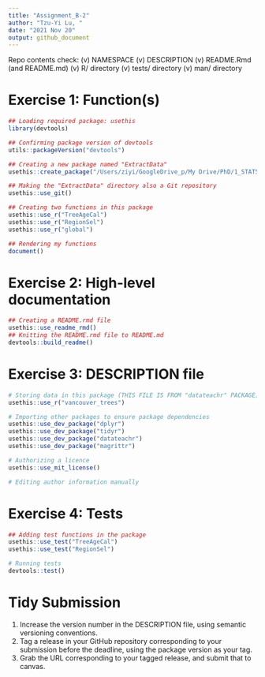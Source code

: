 ```yaml
---
title: "Assignment_B-2"
author: "Tzu-Yi Lu, "
date: "2021 Nov 20"
output: github_document
---
```


Repo contents check:
  (v) NAMESPACE
  (v) DESCRIPTION
  (v) README.Rmd (and README.md)
  (v) R/ directory
  (v) tests/ directory
  (v) man/ directory

# Exercise 1: Function(s)
```r
## Loading required package: usethis
library(devtools)

## Confirming package version of devtools
utils::packageVersion("devtools") 

## Creating a new package named "ExtractData"
usethis::create_package("/Users/ziyi/GoogleDrive_p/My Drive/PhD/1_STAT545/Assignments/functions-tzuyilu/Assignment_B-2/ExtractData")

## Making the "ExtractData" directory also a Git repository
usethis::use_git()

## Creating two functions in this package
usethis::use_r("TreeAgeCal")
usethis::use_r("RegionSel")
usethis::use_r("global")

## Rendering my functions
document()
```

# Exercise 2: High-level documentation
```r
## Creating a README.rmd file
usethis::use_readme_rmd()
## Knitting the README.rmd file to README.md
devtools::build_readme()
```

# Exercise 3: DESCRIPTION file
```r
# Storing data in this package (THIS FILE IS FROM "datateachr" PACKAGE)
usethis::use_r("vancouver_trees")

# Importing other packages to ensure package dependencies
usethis::use_dev_package("dplyr")
usethis::use_dev_package("tidyr")
usethis::use_dev_package("datateachr")
usethis::use_dev_package("magrittr")

# Authorizing a licence
usethis::use_mit_license()

# Editing author information manually

```

# Exercise 4: Tests
```r
## Adding test functions in the package
usethis::use_test("TreeAgeCal")
usethis::use_test("RegionSel")

# Running tests
devtools::test()
```


# Tidy Submission
1. Increase the version number in the DESCRIPTION file, using semantic versioning conventions. 
2. Tag a release in your GitHub repository corresponding to your submission before the deadline, using the package version as your tag.
3. Grab the URL corresponding to your tagged release, and submit that to canvas.